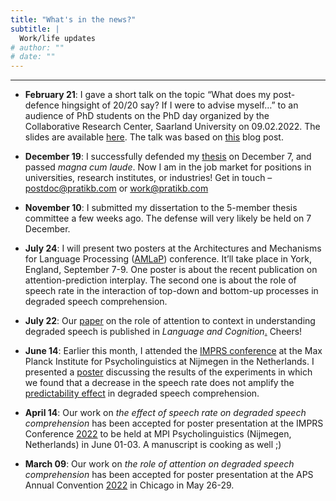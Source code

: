```yaml
---
title: "What's in the news?"
subtitle: |
  Work/life updates
# author: ""
# date: ""
---
```


***

* **February 21**: I gave a short talk on the topic "What does my post-defence hingsight of 20/20 say?
If I were to advise myself..."
to an audience of PhD students on the PhD day organized by the Collaborative Research Center, Saarland University on 09.02.2022.
The slides are available [here](http://localhost:7388/contents/blog/posts/2023-01-21_phd-afterthought/2023-02-09_defence-hindsight.pdf).
The talk was based on [this](./../blog/posts/2023-01-21_phd-afterthought/index.html) blog post.


* **December 19**: I successfully defended my [thesis](https://osf.io/rtsz3/) on December 7, and passed *magna cum laude*.
Now I am in the job market for positions in universities, research institutes, or industries!
<!-- See details on my [homepage](./../../index.html). -->
Get in touch -- <a href="mailto:postdoc@pratikb.com">postdoc@pratikb.com</a> or <a href="mailto:work@pratikb.com">work@pratikb.com</a>

* **November 10**: I submitted my dissertation to the 5-member thesis committee a few weeks ago. The defense will very likely be held on 7 December.\
<!-- Alongside the preparation for my defense, I am also in the job market looking for a post-doc or an industry position! Look out for my applications ;) -->

* **July 24**: I will present two posters at the Architectures and Mechanisms for Language Processing ([AMLaP](https://amlap2022.york.ac.uk)) conference. It'll take place in York, England, September 7-9. One poster is about the recent publication on attention-prediction interplay. The second one is about the role of speech rate in the interaction of top-down and bottom-up processes in degraded speech comprehension. 

* **July 22**: Our [paper](https://mfr.osf.io/render?url=https%3A%2F%2Fosf.io%2Fdownload%2Ftdvhs%2F%3Fdirect%3D%26mode%3Drender) on the role of attention to context in understanding degraded speech is published in *Language and Cognition*[.](https://doi.org/10.1017/langcog.2022.16) Cheers!

* **June 14**: Earlier this month, I attended the [IMPRS conference](https://www.mpi.nl/imprs-conference) at the Max Planck Institute for Psycholinguistics at Nijmegen in the Netherlands. I presented a [poster](https://mfr.osf.io/render?url=https%3A%2F%2Fosf.io%2Fdownload%2Fkdpae%2F%3Fdirect%3D%26mode%3Drender) discussing the results of the experiments in which we found that a decrease in the speech rate does not amplify the [predictability effect](https://www.frontiersin.org/articles/10.3389/fpsyg.2021.714485/full) in degraded speech comprehension.

* **April 14**: Our work on *the effect of speech rate on degraded speech comprehension* has been accepted for poster presentation at the IMPRS Conference [2022](https://www.mpi.nl/imprs-conference) to be held at MPI Psycholinguistics (Nijmegen, Netherlands) in June 01-03. A manuscript is cooking as well [;](bhandari2022speechrate.pdf))

* **March 09**: Our work on *the role of attention on degraded speech comprehension* has been accepted for poster presentation at the APS Annual Convention [2022](https://www.psychologicalscience.org/conventions/2022-aps-annual-convention) in Chicago in May 26-29.
